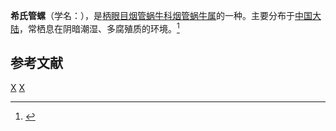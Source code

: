 {{Speciesbox 
| genus = Phaedusa
| species = hilberti
| authority = (Boettger, 1883)
}}
'''希氏管螺'''（学名：''{{lang|la|Phaedusa hilberti}}''），是[[柄眼目|柄眼目]][[烟管蜗牛科|烟管蜗牛科]][[烟管蜗牛属|烟管蜗牛属]]的一种。主要分布于[[中国大陆|中国大陆]]，常栖息在阴暗潮湿、多腐殖质的环境。<ref>{{cite web|url=http://shell.sinica.edu.tw/chinese/shellbase_detail.php?science_no=6306|title=国际贝库：希氏管螺|publisher=台湾贝类资料库|accessdate=2009-08-11|archive-date=2016-03-04|archive-url=https://web.archive.org/web/20160304130751/http://shell.sinica.edu.tw/chinese/shellbase_detail.php?science_no=6306|dead-url=no}}</ref>

== 参考文献 ==
{{reflist}}
{{taxonbar}}

[[Category:1853年描述的动物|X]]
[[Category:管螺属|X]]